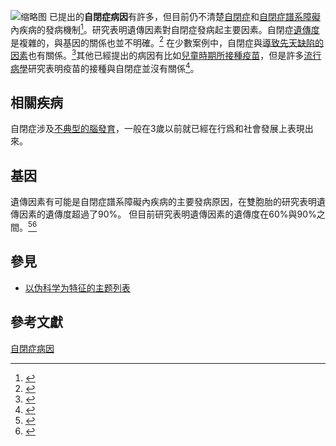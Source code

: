 [[File:Autismbrain.jpg|缩略图]]
已提出的'''自閉症病因'''有許多，但目前仍不清楚[[自閉症|自閉症]]和[[自閉症譜系障礙|自閉症譜系障礙]]內疾病的發病機制<ref name="Trottier">{{Vcite journal|author=Trottier G, Srivastava L, Walker CD|title=Etiology of infantile autism: a review of recent advances in genetic and neurobiological research|journal=J Psychiatry Neurosci|year=1999|volume=24|issue=2|pages=103–115|pmid=10212552|pmc=1188990}}</ref>。研究表明遺傳因素對自閉症發病起主要因素。自閉症[[遗传度|遺傳度]]是複雜的，與基因的關係也並不明確。<ref name="Freitag">{{Vcite journal|author=Freitag CM|title=The genetics of autistic disorders and its clinical relevance: a review of the literature|journal=Mol Psychiatry|volume=12|issue=1|pages=2–22|year=2007|pmid=17033636}}</ref> 在少數案例中，自閉症與[[畸形学|導致先天缺陷的因素]]也有關係。<ref name="Arndt">{{Vcite journal|journal=Int J Dev Neurosci|year=2005|volume=23|issue=2–3|pages=189–99|title=The teratology of autism|author=Arndt TL, Stodgell CJ, Rodier PM|pmid=15749245}}</ref>其他已經提出的病因有比如[[定期施打疫苗|兒童時期所接種疫苗]]，但是許多[[流行病学|流行病學]]研究表明疫苗的接種與自閉症並沒有關係<ref name="Doja">{{Vcite journal|journal=Can J Neurol Sci|year=2006|volume=33|issue=4|pages=341–346|title=Immunizations and autism: a review of the literature|author=Doja A, Roberts W|pmid=17168158}}</ref>。
 

== 相關疾病 ==
自閉症涉及[[神經發展障礙|不典型的腦發育]]，一般在3歲以前就已經在行爲和社會發展上表現出來。

== 基因 ==
遺傳因素有可能是自閉症譜系障礙內疾病的主要發病原因，在雙胞胎的研究表明遺傳因素的遺傳度超過了90%。 但目前研究表明遺傳因素的遺傳度在60%與90%之間。<ref>{{Cite journal|title=Genetic Heritability and Shared Environmental Factors Among Twin Pairs With Autism|last=Hallmayer|first=Joachim|date=1 November 2011|journal=Archives of General Psychiatry|issue=11|doi=10.1001/archgenpsychiatry.2011.76|volume=68|pages=1095–1102|pmc=4440679|pmid=21727249}}</ref><ref>{{Cite journal|title=Autism spectrum disorders and autistic traits: A decade of new twin studies|last=Ronald|first=Angelica|last2=Hoekstra|first2=Rosa A.|date=April 2011|journal=American Journal of Medical Genetics Part B|issue=3|doi=10.1002/ajmg.b.31159|volume=156|pages=255–274|pmid=21438136}}</ref> 

== 參見 ==

* [[被認定是偽科學的主題列表|以伪科学为特征的主题列表]] 

== 參考文獻 ==

[[Category:自閉症病因|]]